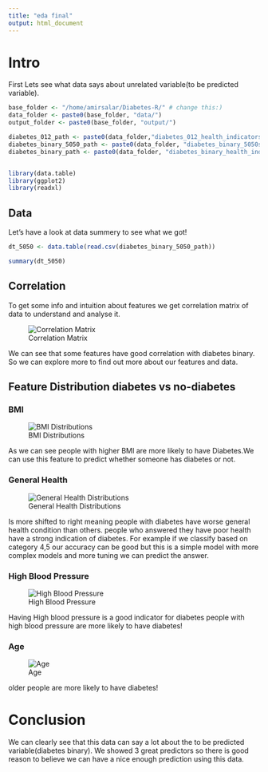 ```yaml
---
title: "eda final"
output: html_document
---
```


# Intro

First Lets see what data says about unrelated variable(to be predicted variable).

```r
base_folder <- "/home/amirsalar/Diabetes-R/" # change this:)
data_folder <- paste0(base_folder, "data/")
output_folder <- paste0(base_folder, "output/")

diabetes_012_path <- paste0(data_folder,"diabetes_012_health_indicators_BRFSS2015.csv")
diabetes_binary_5050_path <- paste0(data_folder, "diabetes_binary_5050split_health_indicators_BRFSS2015.csv")
diabetes_binary_path <- paste0(data_folder, "diabetes_binary_health_indicators_BRFSS2015.csv")


library(data.table)
library(ggplot2)
library(readxl)
```

## Data

Let's have a look at data summery to see what we got!

```r
dt_5050 <- data.table(read.csv(diabetes_binary_5050_path))

summary(dt_5050)
```


## Correlation
To get some info and intuition about features we get correlation matrix of data to understand and analyse it.

![Correlation Matrix](output/cor-matrix.png)

We can see that some features have good correlation with diabetes binary. So we can explore more to find out more about our features and data.

## Feature Distribution diabetes vs no-diabetes

### BMI
![BMI Distributions](output/BMI-distribution.png)


As we can see people with higher BMI are more likely to have Diabetes.We can use this feature to predict whether someone has diabetes or not.

### General Health
![General Health Distributions](output/General-health-distribution.png)


Is more shifted to right meaning people with diabetes have worse general health condition than others. people who answered they have poor health have a strong indication of diabetes. For example if we classify based on category 4,5 our accuracy can be good but this is a simple model with more complex models and more tuning we can predict the answer.

### High Blood Pressure

![High Blood Pressure](output/High-Blood-Pressure-distribution.png)


Having High blood pressure is a good indicator for diabetes people with high blood pressure are more likely to have diabetes!

### Age


![Age](output/age-distribution.png)


older people are more likely to have diabetes!

# Conclusion

We can clearly see that this data can say a lot about the to be predicted variable(diabetes binary). We showed 3 great predictors so there is good reason to believe we can have a nice enough prediction using this data.